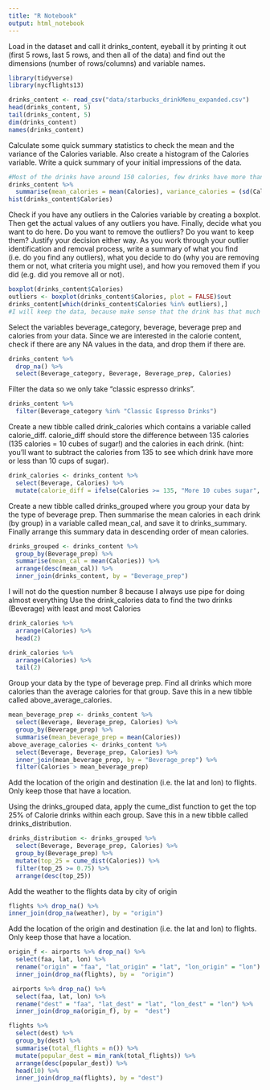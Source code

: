 ```yaml
---
title: "R Notebook"
output: html_notebook
---
```


Load in the dataset and call it drinks_content, eyeball it by printing it out (first 5 rows, last 5 rows, and then all of the data) and find out the dimensions (number of rows/columns) and variable names. 
```r
library(tidyverse)
library(nycflights13)
```
```r
drinks_content <- read_csv("data/starbucks_drinkMenu_expanded.csv")
head(drinks_content, 5)
tail(drinks_content, 5)
dim(drinks_content)
names(drinks_content)
```

Calculate some quick summary statistics to check the mean and the variance of the Calories variable. Also create a histogram of the Calories variable. Write a quick summary of your initial impressions of the data.
```r
#Most of the drinks have around 150 calories, few drinks have more than 400 calories, the variance is high but it is because a extreme values on the right.
drinks_content %>%
  summarise(mean_calories = mean(Calories), variance_calories = (sd(Calories)^2))
hist(drinks_content$Calories)
```

Check if you have any outliers in the Calories variable by creating a boxplot. Then get the actual values of any outliers you have. Finally, decide what you want to do here. Do you want to remove the outliers? Do you want to keep them? Justify your decision either way. As you work through your outlier identification and removal process, write a summary of what you find (i.e. do you find any outliers), what you decide to do (why you are removing them or not, what criteria you might use), and how you removed them if you did (e.g. did you remove all or not). 
```r
boxplot(drinks_content$Calories)
outliers <- boxplot(drinks_content$Calories, plot = FALSE)$out
drinks_content[which(drinks_content$Calories %in% outliers),]
#I will keep the data, because make sense that the drink has that much calories, the drink that is without fat milk have 450 calories, this drink that has normal milk is logical that has more calories. 
```
Select the variables beverage_category, beverage, beverage prep and calories from your data. Since we are interested in the calorie content, check if there are any NA values in the data, and drop them if there are.
```r
drinks_content %>% 
  drop_na() %>%
  select(Beverage_category, Beverage, Beverage_prep, Calories)
```
Filter the data so we only take “classic espresso drinks”. 
```r
drinks_content %>%
  filter(Beverage_category %in% "Classic Espresso Drinks")
```

Create a new tibble called drink_calories which contains a variable called calorie_diff. calorie_diff should store the difference between 135 calories (135 calories = 10 cubes of sugar!) and the calories in each drink. (hint: you’ll want to subtract the calories from 135 to see which drink have more or less than 10 cups of sugar). 
```r
drink_calories <- drinks_content %>%
  select(Beverage, Calories) %>%
  mutate(calorie_diff = ifelse(Calories >= 135, "More 10 cubes sugar", "Less 10 cubes sugar"))  
```
Create a new tibble called drinks_grouped where you group your data by the type of beverage prep. Then summarise the mean calories in each drink (by group) in a variable called mean_cal, and save it to drinks_summary. Finally arrange this summary data in descending order of mean calories. 
```r
drinks_grouped <- drinks_content %>%
  group_by(Beverage_prep) %>%
  summarise(mean_cal = mean(Calories)) %>%
  arrange(desc(mean_cal)) %>%
  inner_join(drinks_content, by = "Beverage_prep")
```
I will not do the question number 8 because I always use pipe for doing almost everything
Use the drink_calories data to find the two drinks (Beverage) with least and most Calories
```r
drink_calories %>%
  arrange(Calories) %>%
  head(2) 

drink_calories %>%
  arrange(Calories) %>%
  tail(2)
```

Group your data by the type of beverage prep. Find all drinks which more calories than the average calories for that group. Save this in a new tibble called above_average_calories.
```r
mean_beverage_prep <- drinks_content %>%
  select(Beverage, Beverage_prep, Calories) %>%
  group_by(Beverage_prep) %>%
  summarise(mean_beverage_prep = mean(Calories))
above_average_calories <- drinks_content %>%
  select(Beverage, Beverage_prep, Calories) %>%
  inner_join(mean_beverage_prep, by = "Beverage_prep") %>%
  filter(Calories > mean_beverage_prep)
```
Add the location of the origin and destination (i.e. the lat and lon) to flights. Only keep those that have a location. 

Using the drinks_grouped data, apply the cume_dist function to get the top 25% of Calorie drinks within each group. Save this in a new tibble called drinks_distribution.  
```r
drinks_distribution <- drinks_grouped %>%
  select(Beverage, Beverage_prep, Calories) %>%
  group_by(Beverage_prep) %>%
  mutate(top_25 = cume_dist(Calories)) %>%
  filter(top_25 >= 0.75) %>%
  arrange(desc(top_25))
```
Add the weather to the flights data by city of origin
```r
flights %>% drop_na() %>% 
inner_join(drop_na(weather), by = "origin")
```

Add the location of the origin and destination (i.e. the lat and lon) to flights. Only keep those that have a location. 

```r
origin_f <- airports %>% drop_na() %>%
  select(faa, lat, lon) %>%
  rename("origin" = "faa", "lat_origin" = "lat", "lon_origin" = "lon") %>%
  inner_join(drop_na(flights), by =  "origin")

 airports %>% drop_na() %>%
  select(faa, lat, lon) %>%
  rename("dest" = "faa", "lat_dest" = "lat", "lon_dest" = "lon") %>%
  inner_join(drop_na(origin_f), by =  "dest")
```

```r
flights %>%
  select(dest) %>%
  group_by(dest) %>%
  summarise(total_flights = n()) %>%
  mutate(popular_dest = min_rank(total_flights)) %>%
  arrange(desc(popular_dest)) %>%
  head(10) %>%
  inner_join(drop_na(flights), by = "dest")
  
```


